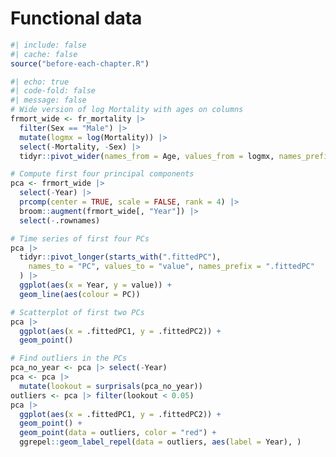 # Functional data {#sec-noneuclidean}

```r
#| include: false
#| cache: false
source("before-each-chapter.R")
```


```r
#| echo: true
#| code-fold: false
#| message: false
# Wide version of log Mortality with ages on columns
frmort_wide <- fr_mortality |>
  filter(Sex == "Male") |>
  mutate(logmx = log(Mortality)) |>
  select(-Mortality, -Sex) |>
  tidyr::pivot_wider(names_from = Age, values_from = logmx, names_prefix = "Age")

# Compute first four principal components
pca <- frmort_wide |>
  select(-Year) |>
  prcomp(center = TRUE, scale = FALSE, rank = 4) |>
  broom::augment(frmort_wide[, "Year"]) |>
  select(-.rownames)

# Time series of first four PCs
pca |>
  tidyr::pivot_longer(starts_with(".fittedPC"),
    names_to = "PC", values_to = "value", names_prefix = ".fittedPC"
  ) |>
  ggplot(aes(x = Year, y = value)) +
  geom_line(aes(colour = PC))

# Scatterplot of first two PCs
pca |>
  ggplot(aes(x = .fittedPC1, y = .fittedPC2)) +
  geom_point()

# Find outliers in the PCs
pca_no_year <- pca |> select(-Year)
pca <- pca |>
  mutate(lookout = surprisals(pca_no_year))
outliers <- pca |> filter(lookout < 0.05)
pca |>
  ggplot(aes(x = .fittedPC1, y = .fittedPC2)) +
  geom_point() +
  geom_point(data = outliers, color = "red") +
  ggrepel::geom_label_repel(data = outliers, aes(label = Year), )
```
